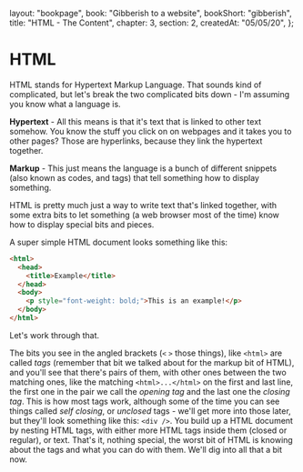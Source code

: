   layout: "bookpage",
  book: "Gibberish to a website",
  bookShort: "gibberish",
  title: "HTML - The Content",
  chapter: 3,
  section: 2,
  createdAt: "05/05/20",
};

# HTML

HTML stands for Hypertext Markup Language. That sounds kind of complicated, but let's break the two complicated bits down - I'm assuming you know what a language is.

**Hypertext** - All this means is that it's text that is linked to other text somehow. You know the stuff you click on on webpages and it takes you to other pages? Those are hyperlinks, because they link the hypertext together.

**Markup** - This just means the language is a bunch of different snippets (also known as codes, and tags) that tell something how to display something.

HTML is pretty much just a way to write text that's linked together, with some extra bits to let something (a web browser most of the time) know how to display special bits and pieces.

A super simple HTML document looks something like this:

```html
<html>
  <head>
    <title>Example</title>
  </head>
  <body>
    <p style="font-weight: bold;">This is an example!</p>
  </body>
</html>
```

Let's work through that.

The bits you see in the angled brackets (`<` `>` those things), like `<html>` are called _tags_ (remember that bit we talked about for the markup bit of HTML), and you'll see that there's pairs of them, with other ones between the two matching ones, like the matching `<html>...</html>` on the first and last line, the first one in the pair we call the _opening tag_ and the last one the _closing tag_. This is how most tags work, although some of the time you can see things called _self closing_, or _unclosed_ tags - we'll get more into those later, but they'll look something like this: `<div />`. You build up a HTML document by nesting HTML tags, with either more HTML tags inside them (closed or regular), or text. That's it, nothing special, the worst bit of HTML is knowing about the tags and what you can do with them. We'll dig into all that a bit now.
